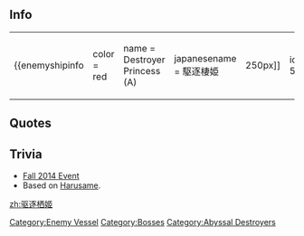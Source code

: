 ==Info==
{|
|
{{enemyshipinfo
|color = red
|name = Destroyer Princess (A)
|japanesename = 駆逐棲姫 
|image = [[File:597.png|250px]]
|id = 597 
|class = Abyssal
|type = Destroyer 
|hp = 150 
|firepower = 59 (59)
|armor = 100 (100)
|torpedo = 90 (90)
|evasion =  ()
|AA = 60 (60)
|aircraft =  0
|ASW =  ()
|LOS =  ()
|luck = 70 (70)
|time = Unbuildable
|speed = Fast 
|range = Short 
|slot = 3 
|slot1= [[List_of_equipment_used_by_the_enemy|5inch Dual Cannon]]
|slot2= [[List_of_equipment_used_by_the_enemy|5inch Dual Cannon]]
|slot3= [[List_of_equipment_used_by_the_enemy|22inch Torpedo Mk.II]]
|slot4= - Locked -  
|space1=0 
|space2=0 
|space3=0 
|space4=0 
}}
| style="width:50px;" |
|
{{enemyshipinfo
|color = red
|name = Destroyer Princess (B)
|japanesename = 駆逐棲姫 
|image = [[File:597.png|250px]]
|id = 598 
|class = Abyssal
|type = Destroyer 
|hp = 190 
|firepower = 69 (69)
|armor = 115 (115)
|torpedo = 90 (90)
|evasion =  ()
|AA = 60 (60)
|aircraft =  0
|ASW =  ()
|LOS =  ()
|luck = 80 (80)
|time = Unbuildable
|speed = Fast 
|range = Short 
|slot = 3 
|slot1= [[List_of_equipment_used_by_the_enemy|5inch Dual Cannon]]
|slot2= [[List_of_equipment_used_by_the_enemy|5inch Dual Cannon]]
|slot3= [[List_of_equipment_used_by_the_enemy|22inch Torpedo Mk.II]]
|slot4= - Locked -  
|space1=0 
|space2=0 
|space3=0 
|space4=0 
}}
|}

==Quotes==
{{Abyssquote
|開幕前 =ヤラセハ…シナイ…ヨ……ッ！
|EN1 =I won't... be defeated..!! 
|Note1 = 
|砲撃 =オチロ…オチロッ！ 
|EN0 =Sink... Sink!! 
|Note0 = 
|被弾 =イタイジャナイ…カッ…… 
|EN2 =It's... painful.. 
|Note2 = 
|昼戦終了時 =ツキガ…ツキガ…綺麗。 
|EN3 =The moon.. it is.. beautiful. 
|Note3 =In this context,"ツキ"means moon. 
|Clip1 = {{Audio|file=DD_Hime_Intro.ogg}}|Clip0 = {{Audio|file=DD_Hime_Attack.ogg}}|Clip2 = {{Audio|file=DD_Hime_Damaged.ogg}}|Clip3 = {{Audio|file=DD_Hime_Sunk.ogg}}}}

==Trivia==
* [[Fall 2014 Event]]
* Based on [[Harusame]].

{{Enemyshiplist}}
[[Category:Enemy Vessel]]
[[Category:Bosses]]
[[Category:Abyssal Destroyers]]
[[zh:驱逐栖姬]]